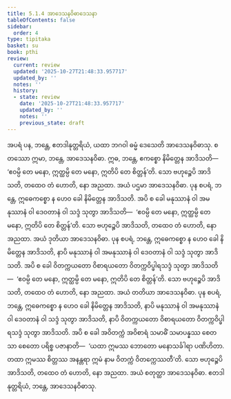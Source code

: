 ```yaml
---
title: 5.1.4 အာဒေသနဝိဓာဒေသနာ
tableOfContents: false
sidebar:
  order: 4
type: tipitaka
basket: su
book: pthi
review:
  current: review
  updated: '2025-10-27T21:48:33.957717'
  updated_by: ''
  notes: ''
  history:
  - state: review
    date: '2025-10-27T21:48:33.957717'
    updated_by: ''
    notes: ''
    previous_state: draft
---
```



<ReviewStatus review={frontmatter.review} showDetails={true} />

<HypothesisAnnotation frontmatter={frontmatter} />

<DynamicBreadcrumb />

<Division number="148" book="pthi" e="ch" v="8" p="85">

<Paragraph number="302" book="pthi">
အပရံ ပန, ဘန္တေ, ဧတဒါနုတ္တရိယံ, ယထာ ဘဂဝါ ဓမ္မံ ဒေသေတိ အာဒေသနဝိဓာသု. စတဿော ဣမာ, ဘန္တေ, အာဒေသနဝိဓာ. ဣဓ, ဘန္တေ, ဧကစ္စော နိမိတ္တေန အာဒိသတိ—  ‘ဧဝမ္ပိ တေ မနော, ဣတ္ထမ္ပိ တေ မနော, ဣတိပိ တေ စိတ္တန်’တိ. သော ဗဟုဉ္စေပိ အာဒိသတိ, တထေဝ တံ ဟောတိ, နော အညထာ. အယံ ပဌမာ အာဒေသနဝိဓာ.
</Paragraph>

<Paragraph number="303" book="pthi">
ပုန စပရံ, ဘန္တေ, ဣဓေကစ္စော န ဟေဝ ခေါ နိမိတ္တေန အာဒိသတိ. အပိ စ ခေါ မနုဿာနံ ဝါ အမနုဿာနံ ဝါ ဒေဝတာနံ ဝါ သဒ္ဒံ သုတွာ အာဒိသတိ—  ‘ဧဝမ္ပိ တေ မနော, ဣတ္ထမ္ပိ တေ မနော, ဣတိပိ တေ စိတ္တန်’တိ. သော ဗဟုဉ္စေပိ အာဒိသတိ, တထေဝ တံ ဟောတိ, နော အညထာ. အယံ ဒုတိယာ အာဒေသနဝိဓာ.
</Paragraph>

<Paragraph number="304" book="pthi">
ပုန စပရံ, ဘန္တေ, ဣဓေကစ္စော န ဟေဝ ခေါ နိမိတ္တေန အာဒိသတိ, နာပိ မနုဿာနံ ဝါ အမနုဿာနံ ဝါ ဒေဝတာနံ ဝါ သဒ္ဒံ သုတွာ အာဒိသတိ. အပိ စ ခေါ ဝိတက္ကယတော ဝိစာရယတော ဝိတက္ကဝိပ္ဖါရသဒ္ဒံ သုတွာ အာဒိသတိ—  ‘ဧဝမ္ပိ တေ မနော, ဣတ္ထမ္ပိ တေ မနော, ဣတိပိ တေ စိတ္တန်’တိ. သော ဗဟုဉ္စေပိ အာဒိသတိ, တထေဝ တံ ဟောတိ, နော အညထာ. အယံ တတိယာ အာဒေသနဝိဓာ.
</Paragraph>

<Paragraph number="305" book="pthi">
ပုန စပရံ, ဘန္တေ, ဣဓေကစ္စော န ဟေဝ ခေါ နိမိတ္တေန အာဒိသတိ, နာပိ မနုဿာနံ ဝါ အမနုဿာနံ ဝါ ဒေဝတာနံ ဝါ သဒ္ဒံ သုတွာ အာဒိသတိ, နာပိ ဝိတက္ကယတော ဝိစာရယတော ဝိတက္ကဝိပ္ဖါရသဒ္ဒံ သုတွာ အာဒိသတိ. အပိ စ ခေါ အဝိတက္ကံ အဝိစာရံ သမာဓိံ သမာပန္နဿ စေတသာ စေတော ပရိစ္စ ပဇာနာတိ—  ‘ယထာ ဣမဿ ဘောတော မနောသင်္ခါရာ ပဏိဟိတာ. တထာ ဣမဿ စိတ္တဿ အနန္တရာ ဣမံ နာမ ဝိတက္ကံ ဝိတက္ကေဿတီ’တိ. သော ဗဟုဉ္စေပိ အာဒိသတိ, တထေဝ တံ ဟောတိ, နော အညထာ. အယံ စတုတ္ထာ အာဒေသနဝိဓာ. ဧတဒါနုတ္တရိယံ, ဘန္တေ, အာဒေသနဝိဓာသု.
</Paragraph>
</Division>